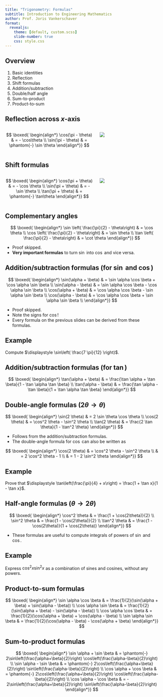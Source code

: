 ```yaml
---
title: "Trigonometry: Formulas"
subtitle: Introduction to Engineering Mathematics
author: Prof. Joris Vankerschaver
format:
  revealjs:
    theme: [default, custom.scss]
    slide-number: true
    css: style.css
---
```


## Overview

1. Basic identities
2. Reflection
3. Shift formulas
4. Addition/subtraction
5. Double/half angle
6. Sum-to-product
7. Product-to-sum

## Reflection across $x$-axis

:::: {.columns }
::: {.column width="60%"}
$$
    \boxed{
        \begin{align*}
            \cos(\pi - \theta) & = - \cos\theta \\
            \sin(\pi - \theta) & = \phantom{-} \sin \theta
        \end{align*}}
$$
:::
::: {.column width="40%"}
![](./images/01-trigonometry/reflection-y.svg)
:::
::::

## Shift formulas

:::: {.columns }
::: {.column width="60%"}
$$
    \boxed{
        \begin{align*}
            \cos(\pi + \theta) & = - \cos \theta \\
            \sin(\pi + \theta) & = - \sin \theta \\
            \tan(\pi + \theta) & = \phantom{-} \tan\theta
        \end{align*}}
$$
:::
::: {.column width="40%"}
![](./images/01-trigonometry/shift-formulas.svg)
:::
::::

## Complementary angles

$$
    \boxed{
        \begin{align*}
            \sin \left( \frac{\pi}{2} - \theta\right) & = \cos \theta \\
            \cos \left( \frac{\pi}{2} - \theta\right) & = \sin \theta \\
            \tan \left( \frac{\pi}{2} - \theta\right) & = \cot \theta
        \end{align*}}
$$    

- Proof skipped.
- **Very important formulas** to turn $\sin$ into $\cos$ and vice versa.

## Addition/subtraction formulas (for $\sin$ and $\cos$)

$$
    \boxed{
        \begin{align*}
            \sin(\alpha + \beta) & = \sin \alpha \cos \beta + \cos \alpha \sin \beta \\
            \sin(\alpha - \beta) & = \sin \alpha \cos \beta - \cos \alpha \sin \beta \\
            \cos(\alpha + \beta) & = \cos \alpha \cos \beta - \sin \alpha \sin \beta \\
            \cos(\alpha - \beta) & = \cos \alpha \cos \beta + \sin \alpha \sin \beta \\
        \end{align*}}
$$

- Proof skipped.
- Note the signs for $\cos$!
- Every formula on the previous slides can be derived from these formulas.

## Example

Compute $\displaystyle \sin\left( \frac{7 \pi}{12} \right)$.

## Addition/subtraction formulas (for $\tan$)

$$ 
    \boxed{
        \begin{align*}
            \tan(\alpha + \beta) & = \frac{\tan \alpha + \tan \beta}{1 - \tan \alpha \tan \beta} \\
            \tan(\alpha - \beta) & = \frac{\tan \alpha - \tan \beta}{1 + \tan \alpha \tan \beta}
        \end{align*}}
$$

## Double-angle formulas ($2\theta \to \theta$)

$$
    \boxed{
        \begin{align*}
            \sin(2 \theta) & = 2 \sin \theta \cos \theta \\
            \cos(2 \theta) & = \cos^2 \theta - \sin^2 \theta \\
            \tan(2 \theta) & = \frac{2 \tan \theta}{1 - \tan^2 \theta}
        \end{align*}}
$$

- Follows from the addition/subtraction formulas.
- The double-angle formula for $\cos$ can also be written as

$$
    \boxed{
        \begin{align*}
            \cos(2 \theta) & = \cos^2 \theta - \sin^2 \theta \\
                           & = 2 \cos^2 \theta - 1 \\
                           & = 1 - 2 \sin^2 \theta
        \end{align*}}
$$

## Example

Prove that $\displaystyle \tan\left(\frac{\pi}{4} + x\right) = \frac{1 + \tan x}{1 - \tan x}$.

## Half-angle formulas ($\theta \to 2\theta$)

$$
    \boxed{
        \begin{align*}
            \cos^2 \theta & = \frac{1 + \cos(2\theta)}{2} \\
            \sin^2 \theta & = \frac{1 - \cos(2\theta)}{2} \\            
            \tan^2 \theta & = \frac{1 - \cos(2\theta)}{1 + \cos(2\theta)}
        \end{align*}}
$$

- These formulas are useful to compute integrals of powers of $\sin$ and $\cos$.

## Example

Express $\cos^2 x \sin^2 x$ as a combination of sines and cosines, without any powers.

## Product-to-sum formulas

$$
    \boxed{
        \begin{align*}
            \sin \alpha \cos \beta & = \frac{1}{2}(\sin(\alpha + \beta) + \sin(\alpha - \beta)) \\
            \cos \alpha \sin \beta & = \frac{1}{2}(\sin(\alpha + \beta) - \sin(\alpha - \beta)) \\
            \cos \alpha \cos \beta & = \frac{1}{2}(\cos(\alpha + \beta) + \cos(\alpha - \beta) \\
            \sin \alpha \sin \beta & = \frac{1}{2}(\cos(\alpha - \beta) - \cos(\alpha + \beta)
    \end{align*}}
$$

## Sum-to-product formulas

$$
    \boxed{
        \begin{align*}
            \sin \alpha + \sin \beta & = \phantom{-} 2\sin\left(\frac{\alpha+\beta}{2}\right) \cos\left(\frac{\alpha-\beta}{2}\right) \\
            \sin \alpha - \sin \beta & = \phantom{-} 2\cos\left(\frac{\alpha+\beta}{2}\right) \sin\left(\frac{\alpha-\beta}{2}\right) \\            
            \cos \alpha + \cos \beta & = \phantom{-} 2\cos\left(\frac{\alpha+\beta}{2}\right) \cos\left(\frac{\alpha-\beta}{2}\right) \\
            \cos \alpha - \cos \beta & = - 2\sin\left(\frac{\alpha+\beta}{2}\right) \sin\left(\frac{\alpha-\beta}{2}\right)
        \end{align*}}
$$        

